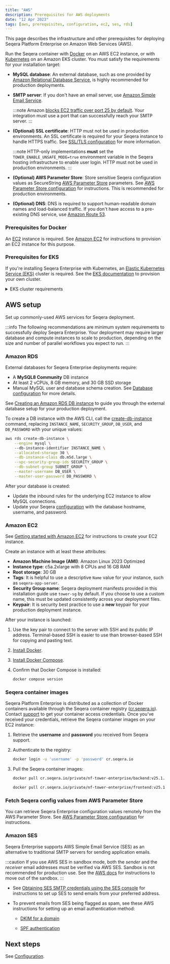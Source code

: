```yaml
---
title: "AWS"
description: Prerequisites for AWS deployments
date: "12 Apr 2023"
tags: [aws, prerequisites, configuration, ec2, ses, rds]
---
```



This page describes the infrastructure and other prerequisites for deploying Seqera Platform Enterprise on Amazon Web Services (AWS).

Run the Seqera container with [Docker](../docker-compose.mdx) on an AWS EC2 instance, or with [Kubernetes](../kubernetes.mdx) on an Amazon EKS cluster. You must satisfy the requirements for your installation target:

- **MySQL database**: An external database, such as one provided by [Amazon Relational Database Service](https://aws.amazon.com/rds/), is highly recommended for production deployments.

- **SMTP server**: If you don't have an email server, use [Amazon Simple Email Service](https://aws.amazon.com/ses/).

   :::note
   Amazon [blocks EC2 traffic over port 25 by default](https://aws.amazon.com/premiumsupport/knowledge-center/ec2-port-25-throttle/). Your integration must use a port that can successfully reach your SMTP server.
   :::

- **(Optional) SSL certificate**: HTTP must not be used in production environments. An SSL certificate is required for your Seqera instance to handle HTTPS traffic. See [SSL/TLS configuration](../configuration/ssl_tls.mdx#aws-deployments-manage-ssl-certificates-with-amazon-certificate-manager-acm) for more information.

   :::note
   HTTP-only implementations **must** set the `TOWER_ENABLE_UNSAFE_MODE=true` environment variable in the Seqera hosting infrastructure to enable user login. HTTP must not be used in production environments.
   :::

- **(Optional) AWS Parameter Store**: Store sensitive Seqera configuration values as SecureString [AWS Parameter Store](https://docs.aws.amazon.com/systems-manager/latest/userguide/systems-manager-parameter-store.html) parameters. See [AWS Parameter Store configuration](../configuration/aws_parameter_store.mdx) for instructions. This is recommended for production environments. 

- **(Optional) DNS**: DNS is required to support human-readable domain names and load-balanced traffic. If you don't have access to a pre-existing DNS service, use [Amazon Route 53](https://docs.aws.amazon.com/Route53/latest/DeveloperGuide/Welcome.html).

### Prerequisites for Docker

An [EC2](https://aws.amazon.com/ec2/) instance is required. See [Amazon EC2](#amazon-ec2) for instructions to provision an EC2 instance for this purpose.

### Prerequisites for EKS

If you're installing Seqera Enterprise with Kubernetes, an [Elastic Kubernetes Service (EKS)](https://docs.aws.amazon.com/eks/latest/userguide/getting-started.html) cluster is required. See the [EKS documentation](https://docs.aws.amazon.com/eks/latest/userguide/create-cluster.html) to provision your own cluster.

<details>
   <summary>EKS cluster requirements</summary>

    - Kubernetes 1.19 or later

    - **Subnet requirements**

      - At least 2 subnets across two different Availability Zones
      - Subnets must be tagged for [AWS Load Balancer Controller auto-discovery](https://docs.aws.amazon.com/eks/latest/userguide/network_reqs.html)
      - Public subnets must be configured to [auto-assign IPs on launch](https://aws.amazon.com/blogs/containers/upcoming-changes-to-ip-assignment-for-eks-managed-node-groups/)
      - Public and private subnets must allow egress traffic to the public internet

    - **RBAC requirements**

      - The cluster must be created by a non-root user.
      - `aws-auth` must be updated to [allow access to additional IAM users/roles](https://docs.aws.amazon.com/eks/latest/userguide/add-user-role.html) (if needed).

    - **Addons**

      - Install the [cert-manager](https://cert-manager.io/docs/)
      - Install the [AWS Load Balancer Controller](https://docs.aws.amazon.com/eks/latest/userguide/aws-load-balancer-controller.html)

    - **Ingress**

      - ALB provisioning via the [AWS Load Balancer Controller](https://docs.aws.amazon.com/eks/latest/userguide/aws-load-balancer-controller.html)
      - ALB integration with the [Amazon Certificate Manager](https://aws.amazon.com/certificate-manager/)

      Additionally, the ingress assumes the presence of SSL certificates, DNS resolution, and ALB logging. If you've chosen not to use some or all of these features, you'll need to modify the manifest accordingly before applying it to the cluster.

</details>

## AWS setup

Set up commonly-used AWS services for Seqera deployment.

:::info 
The following recommendations are minimum system requirements to successfully deploy Seqera Enterprise. Your deployment may require larger database and compute instances to scale to production, depending on the size and number of parallel workflows you expect to run. 
:::

### Amazon RDS

External databases for Seqera Enterprise deployments require:

- A **MySQL8 Community** DB instance
- At least 2 vCPUs, 8 GB memory, and 30 GB SSD storage
- Manual MySQL user and database schema creation. See [Database configuration](../configuration/overview.mdx#seqera-and-redis-databases) for more details.

<Tabs>
<TabItem value="AWS console" label="AWS console" default>

See [Creating an Amazon RDS DB instance](https://docs.aws.amazon.com/AmazonRDS/latest/UserGuide/USER_CreateDBInstance.html) to guide you through the external database setup for your production deployment. 

</TabItem>
<TabItem value="AWS CLI" label="AWS CLI" default>

To create a DB instance with the AWS CLI, call the [create-db-instance](https://docs.aws.amazon.com/cli/latest/reference/rds/create-db-instance.html) command, replacing `INSTANCE_NAME`, `SECURITY_GROUP`, `DB_USER`, and `DB_PASSWORD` with your unique values:

```bash
aws rds create-db-instance \
    --engine mysql \ 
    --db-instance-identifier INSTANCE_NAME \
    --allocated-storage 30 \
    --db-instance-class db.m5d.large \
    --vpc-security-group-ids SECURITY_GROUP \
    --db-subnet-group SUBNET_GROUP \
    --master-username DB_USER \
    --master-user-password DB_PASSWORD \
```

</TabItem>
</Tabs>

After your database is created:

- Update the inbound rules for the underlying EC2 instance to allow MySQL connections.
- Update your Seqera [configuration](../configuration/overview.mdx#seqera-and-redis-databases) with the database hostname, username, and password.

### Amazon EC2

See [Getting started with Amazon EC2](https://aws.amazon.com/ec2/getting-started/) for instructions to create your EC2 instance. 

Create an instance with at least these attributes:

- **Amazon Machine Image (AMI)**: Amazon Linux 2023 Optimized
- **Instance type**: c5a.2xlarge with 8 CPUs and 16 GB RAM
- **Root storage**: 30 GB
- **Tags**: It is helpful to use a descriptive `Name` value for your instance, such as `seqera-app-server`.
- **Security Group name**: Seqera deployment manifests provided in this installation guide use `tower-sg` by default. If you choose to use a custom name, this must be updated consistently across your deployment files. 
- **Keypair**: It is security best practice to use a **new** keypair for your production deployment instance.

After your instance is launched:

1. Use the key pair to connect to the server with SSH and its public IP address. Terminal-based SSH is easier to use than browser-based SSH for copying and pasting text.

1. [Install Docker](https://docs.aws.amazon.com/serverless-application-model/latest/developerguide/install-docker.html#install-docker-instructions).

1. [Install Docker Compose](https://docs.docker.com/compose/install/linux/#install-the-plugin-manually).

1. Confirm that Docker Compose is installed:

    ```bash
    docker compose version
    ```

### Seqera container images

Seqera Platform Enterprise is distributed as a collection of Docker containers available through the Seqera
container registry ([cr.seqera.io](https://cr.seqera.io)). Contact [support](https://support.seqera.io) to get your container access credentials. Once you've received your credentials, retrieve the Seqera container images on your EC2 instance:

1. Retrieve the **username** and **password** you received from Seqera support.

1. Authenticate to the registry:

   ```bash
   docker login -u 'username' -p 'password' cr.seqera.io
   ```

1. Pull the Seqera container images:

   ```bash
   docker pull cr.seqera.io/private/nf-tower-enterprise/backend:v25.1.1

   docker pull cr.seqera.io/private/nf-tower-enterprise/frontend:v25.1.1
   ```

### Fetch Seqera config values from AWS Parameter Store

You can retrieve Seqera Enterprise configuration values remotely from the AWS Parameter Store. See [AWS Parameter Store configuration](../configuration/aws_parameter_store.mdx) for instructions. 

### Amazon SES

Seqera Enterprise supports AWS Simple Email Service (SES) as an alternative to traditional SMTP servers for sending application emails. 

:::caution
If you use AWS SES in sandbox mode, both the _sender_ and the _receiver_ email addresses must be verified via AWS SES. Sandbox is not recommended for production use. See the [AWS docs](https://docs.aws.amazon.com/ses/latest/dg/request-production-access.html) for instructions to move out of the sandbox.
:::

- See [Obtaining SES SMTP credentials using the SES console](https://docs.aws.amazon.com/ses/latest/dg/smtp-credentials.html#smtp-credentials-console) for instructions to set up SES to send emails from your preferred address. 

- To prevent emails from SES being flagged as spam, see these AWS instructions for setting up an email authentication method:

   - [DKIM for a domain](https://docs.aws.amazon.com/ses/latest/DeveloperGuide/send-email-authentication-dkim-easy-setup-domain.html) 
   
   - [SPF authentication](https://docs.aws.amazon.com/ses/latest/DeveloperGuide/send-email-authentication-spf.html)

## Next steps 

See [Configuration](../configuration/overview.mdx).

[create-db-instance-cli]: https://docs.aws.amazon.com/cli/latest/reference/rds/create-db-instance.html